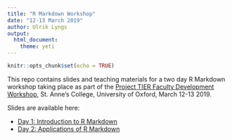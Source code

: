 ```yaml
---
title: "R Markdown Workshop"
date: "12-13 March 2019"
author: Ulrik Lyngs
output: 
  html_document:
    theme: yeti
---
```


```r
knitr::opts_chunk$set(echo = TRUE)
```

This repo contains slides and teaching materials for a two day R Markdown workshop taking place as part of the [Project TIER Faculty Development Workshop](https://www.projecttier.org/fellowships-and-workshops/faculty-development-workshops/#about-project-tier-faculty-development-workshops), St. Anne's College, University of Oxford, March 12-13 2019.

Slides are available here:

- [Day 1: Introduction to R Markdown](Day1.html)
- [Day 2: Applications of R Markdown](Day2.html)
